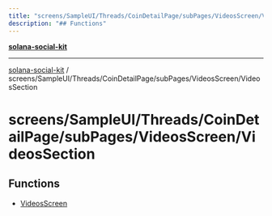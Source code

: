 ```yaml
---
title: "screens/SampleUI/Threads/CoinDetailPage/subPages/VideosScreen/VideosSection"
description: "## Functions"
---
```


[**solana-social-kit**](../../../../../../../README.mdx)

***

[solana-social-kit](../../../../../../../README.mdx) / screens/SampleUI/Threads/CoinDetailPage/subPages/VideosScreen/VideosSection

# screens/SampleUI/Threads/CoinDetailPage/subPages/VideosScreen/VideosSection

## Functions

- [VideosScreen](functions/VideosScreen.mdx)
